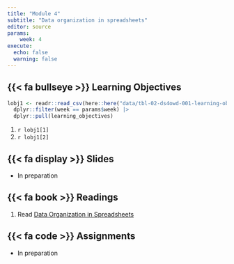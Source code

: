 ```yaml
---
title: "Module 4"
subtitle: "Data organization in spreadsheets"
editor: source
params:
    week: 4
execute: 
  echo: false
  warning: false
---
```


## {{< fa bullseye >}} Learning Objectives

```r

lobj1 <- readr::read_csv(here::here("data/tbl-02-ds4owd-001-learning-objectives.csv")) |> 
  dplyr::filter(week == params$week) |>
  dplyr::pull(learning_objectives)

```

1. `r lobj1[1]`
2. `r lobj1[2]`

## {{< fa display >}} Slides

- In preparation

## {{< fa book >}} Readings

1. Read [Data Organization in Spreadsheets](https://www.tandfonline.com/doi/full/10.1080/00031305.2017.1375989)

## {{< fa code >}} Assignments

- In preparation

